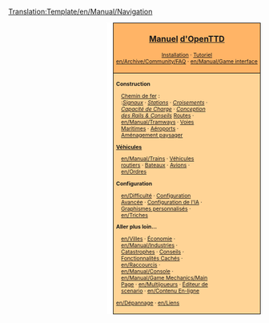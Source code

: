 <noinclude>[[Translation:Template/en/Manual/Navigation]]</noinclude><noinclude></noinclude>

<div style="float:right; padding-left:12px; background:#ffffff;">
<div style="border:1px solid #000000; background:#ffb466; padding:5px; -moz-border-radius-topleft:5px; -moz-border-radius-topright:5px; font-size: 12pt;">
<center><strong><font size="3">[[en/Manuel/Page principal|Manuel]] [[fr/Manual/Main Page|d'OpenTTD]]</font></strong></center>
<div style="font-size: 8pt; text-align: center;">
[[fr/Manual/Installation|Installation]] &middot; 
[[fr/Manual/Tutorial/Tutoriel|Tutoriel]]<br />
[[en/Archive/Community/FAQ]] &middot; 
[[en/Manual/Game interface]]
</div>
</div>
<div style="border:1px solid black; border-top-width: 0px; background:#ffd496; padding:5px; -moz-border-radius-bottomleft:5px; -moz-border-radius-bottomright:8px; font-size: 8pt;">

<div style="width: 186px">
'''Construction'''
<div style="margin-left:10px;">
[[en/Construction Ferroviaire|Chemin de fer]] : <br />
:''[[en/Manual/Signals|Signaux]]'' &middot; ''[[en/Manual/Railway station|Stations]]'' &middot; ''[[en/Jonctions|Croisements]]'' &middot; ''[[en/Community/Railway Designs|Capacité de Charge]]'' &middot; ''[[en/Community/Rail Designs|Conception des Rails & Conseils]]''
[[en/Construction Routière|Routes]] &middot; [[en/Manual/Tramways]] &middot; [[en/Construction Maritime|Voies Maritimes]] &middot; [[en/Construction Aéroportuaire|Aéroports]] &middot; [[en/Manual/Landscaping|Aménagement paysager]]
</div>
</div>

<div style="width: 186px">
'''[[en/Vehicules|Véhicules]]'''
<div style="margin-left:10px;">
[[en/Manual/Trains]] &middot; [[en/Routiers|Véhicules routiers]] &middot; [[en/Manual/Ships|Bateaux]] &middot;
[[en/Manual/Aircraft|Avions]] &middot; [[en/Ordres]]
</div>
</div>

<div style="width: 186px">
'''Configuration'''
<div style="margin-left:10px;">
[[en/Difficulté]] &middot; [[en/Configuration avancée|Configuration Avancée]] &middot; [[en/Configuration IA|Configuration de l'IA]] &middot;
[[en/Manual/NewGRF|Graphismes personnalisés]] &middot; [[en/Triches]]
</div>
</div>

<div style="width: 186px">
'''Aller plus loin...'''
<br />
<div style="margin-left:10px;">
[[en/Villes]] &middot; 
[[en/Economie|Économie]] &middot; 
[[en/Manual/Industries]] &middot;
<br />
[[en/Désastres|Catastrophes]] &middot; 
[[en/Manual/Tips|Conseils]] &middot;
[[en/Fonctions cachés|Fonctionnalités Cachés]] &middot;
<br /> 
[[en/Raccourcis]] &middot;
[[en/Manual/Console]] &middot; 
[[en/Manual/Game Mechanics/Main Page]] &middot;
[[en/Multijoueurs]] &middot; 
[[en/Editeur Scenario|Éditeur de scenario]] &middot;
[[en/Contenu En-ligne]]
</div>
</div>

[[en/Dépannage]] &middot; 
[[en/Liens]]
</div>
</div>
<includeonly>[[Category:fr/Manual/Manuel|{{PAGENAME}}]]</includeonly>